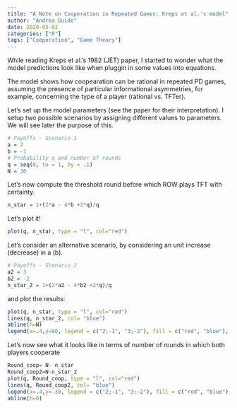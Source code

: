 ```yaml
---
title: "A Note on Cooperation in Repeated Games: Kreps et al.'s model"
author: "Andrea Guido"
date: 2020-05-02
categories: ["R"]
tags: ["Cooperation", "Game Theory"]
---
```


While reading Kreps et al.'s 1982 (JET) paper, I started to wonder what the model predictions look like when pluggin in some values into equations.

The model shows how coopearation can be rational in repeated PD games, assuming the presence of particular informational asymmetries, for example, concerning the type of a player (rational vs. TFTer).

Let's set up the model parameters (see the paper for their interpretation). I setup two possible scenarios by assigning different values to parameters. We will see later the purpose of this.

```r
# Payoffs - Scenario 1
a = 2
b = -1
# Probability q and number of rounds
q = seq(0, to = 1, by = .1)
N = 30
```

Let's now compute the threshold round before which ROW plays TFT with certainty.

```r
n_star = 1+(2*a - 4*b +2*q)/q
```

Let's plot it!
```r
plot(q, n_star, type = "l", col="red")
```


Let's consider an alternative scenario, by considering an unit increase (decrease) in a (b).

```r
# Payoffs - Scenario 2
a2 = 3
b2 = -2
n_star_2 = 1+(2*a2 - 4*b2 +2*q)/q
```

and plot the results:
```r
plot(q, n_star, type = "l", col="red")
lines(q, n_star_2, col= "blue")
abline(h=N)
legend(x=.4,y=80, legend = c("2;-1", "3;-2"), fill = c("red", "blue"),  horiz = T)
```

Let's now see what it looks like in terms of number of rounds in which both players cooperate
```r
Round_coop= N- n_star
Round_coop2=N-n_star_2
plot(q, Round_coop, type = "l", col="red")
lines(q, Round_coop2, col= "blue")
legend(x=.4,y=-30, legend = c("2;-1", "3;-2"), fill = c("red", "blue"),  horiz = T)
abline(h=0)
```